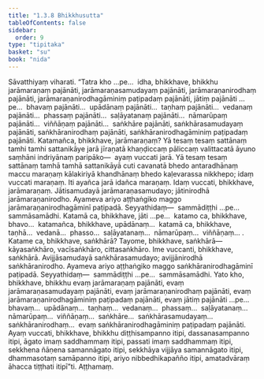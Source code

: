 ```yaml
---
title: "1.3.8 Bhikkhusutta"
tableOfContents: false
sidebar:
  order: 9
type: "tipitaka"
basket: "su"
book: "nida"
---
```



<DynamicBreadcrumb />

<Division number="28" book="nida" bookNo="12" page="278">

<Paragraph number="192" book="nida">
Sāvatthiyaṃ viharati. “Tatra kho …pe…  idha, bhikkhave, bhikkhu jarāmaraṇaṃ pajānāti, jarāmaraṇasamudayaṃ pajānāti, jarāmaraṇanirodhaṃ pajānāti, jarāmaraṇanirodhagāminiṃ paṭipadaṃ pajānāti, jātiṃ pajānāti …pe…  bhavaṃ pajānāti…  upādānaṃ pajānāti…  taṇhaṃ pajānāti…  vedanaṃ pajānāti…  phassaṃ pajānāti…  saḷāyatanaṃ pajānāti…  nāmarūpaṃ pajānāti…  viññāṇaṃ pajānāti…  saṅkhāre pajānāti, saṅkhārasamudayaṃ pajānāti, saṅkhāranirodhaṃ pajānāti, saṅkhāranirodhagāminiṃ paṭipadaṃ pajānāti.
</Paragraph>

<Paragraph number="193" book="nida">
Katamañca, bhikkhave, jarāmaraṇaṃ? Yā tesaṃ tesaṃ sattānaṃ tamhi tamhi sattanikāye jarā jīraṇatā khaṇḍiccaṃ pāliccaṃ valittacatā āyuno saṃhāni indriyānaṃ paripāko—  ayaṃ vuccati jarā. Yā tesaṃ tesaṃ sattānaṃ tamhā tamhā sattanikāyā cuti cavanatā bhedo antaradhānaṃ maccu maraṇaṃ kālakiriyā khandhānaṃ bhedo kaḷevarassa nikkhepo; idaṃ vuccati maraṇaṃ. Iti ayañca jarā idañca maraṇaṃ. Idaṃ vuccati, bhikkhave, jarāmaraṇaṃ. Jātisamudayā jarāmaraṇasamudayo; jātinirodhā jarāmaraṇanirodho. Ayameva ariyo aṭṭhaṅgiko maggo jarāmaraṇanirodhagāminī paṭipadā. Seyyathidaṃ—  sammādiṭṭhi …pe…  sammāsamādhi.
</Paragraph>

<Paragraph number="194" book="nida">
Katamā ca, bhikkhave, jāti …pe…  katamo ca, bhikkhave, bhavo…  katamañca, bhikkhave, upādānaṃ…  katamā ca, bhikkhave, taṇhā…  vedanā…  phasso…  saḷāyatanaṃ…  nāmarūpaṃ…  viññāṇaṃ… .
</Paragraph>

<Paragraph number="195" book="nida">
Katame ca, bhikkhave, saṅkhārā? Tayome, bhikkhave, saṅkhārā—  kāyasaṅkhāro, vacīsaṅkhāro, cittasaṅkhāro. Ime vuccanti, bhikkhave, saṅkhārā. Avijjāsamudayā saṅkhārasamudayo; avijjānirodhā saṅkhāranirodho. Ayameva ariyo aṭṭhaṅgiko maggo saṅkhāranirodhagāminī paṭipadā. Seyyathidaṃ—  sammādiṭṭhi …pe…  sammāsamādhi.
</Paragraph>

<Paragraph number="196" book="nida">
Yato kho, bhikkhave, bhikkhu evaṃ jarāmaraṇaṃ pajānāti, evaṃ jarāmaraṇasamudayaṃ pajānāti, evaṃ jarāmaraṇanirodhaṃ pajānāti, evaṃ jarāmaraṇanirodhagāminiṃ paṭipadaṃ pajānāti, evaṃ jātiṃ pajānāti …pe…  bhavaṃ…  upādānaṃ…  taṇhaṃ…  vedanaṃ…  phassaṃ…  saḷāyatanaṃ…  nāmarūpaṃ…  viññāṇaṃ…  saṅkhāre…  saṅkhārasamudayaṃ…  saṅkhāranirodhaṃ…  evaṃ saṅkhāranirodhagāminiṃ paṭipadaṃ pajānāti. Ayaṃ vuccati, bhikkhave, bhikkhu diṭṭhisampanno itipi, dassanasampanno itipi, āgato imaṃ saddhammaṃ itipi, passati imaṃ saddhammaṃ itipi, sekkhena ñāṇena samannāgato itipi, sekkhāya vijjāya samannāgato itipi, dhammasotaṃ samāpanno itipi, ariyo nibbedhikapañño itipi, amatadvāraṃ āhacca tiṭṭhati itipī”ti.

</Paragraph>
</Division>

<Paragraph number="197" type="center" book="nida">
Aṭṭhamaṃ.
</Paragraph>